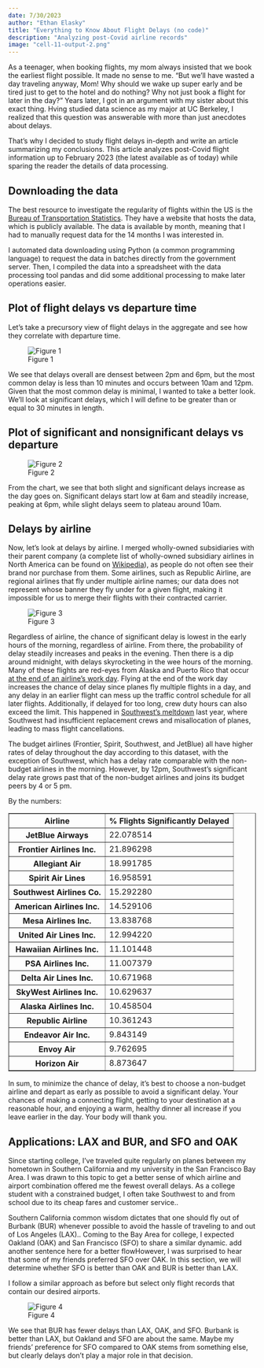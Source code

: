 ```yaml
---
date: 7/30/2023
author: "Ethan Elasky"
title: "Everything to Know About Flight Delays (no code)"
description: "Analyzing post-Covid airline records"
image: "cell-11-output-2.png"
---
```

As a teenager, when booking flights, my mom always insisted that we book the earliest flight possible. It made no sense to me. "But we'll have wasted a day traveling anyway, Mom! Why should we wake up super early and be tired just to get to the hotel and do nothing? Why not just book a flight for later in the day?" Years later, I got in an argument with my sister about this exact thing. Hving studied data science as my major at UC Berkeley, I realized that this question was answerable with more than just anecdotes about delays.

That's why I decided to study flight delays in-depth and write an article summarizing my conclusions. This article analyzes post-Covid flight information up to February 2023 (the latest available as of today) while sparing the reader the details of data processing.   

## Downloading the data

The best resource to investigate the regularity of flights within the US is the [Bureau of Transportation Statistics](https://www.transtats.bts.gov/DL_SelectFields.aspx?gnoyr_VQ=FGJ&QO_fu146_anzr=b0-gvzr). They have a website that hosts the data, which is publicly available. The data is available by month, meaning that I had to manually request data for the 14 months I was interested in.

I automated data downloading using Python (a common programming language) to request the data in batches directly from the government server. Then, I compiled the data into a spreadsheet with the data processing tool pandas and did some additional processing to make later operations easier.

## Plot of flight delays vs departure time

Let's take a precursory view of flight delays in the aggregate and see how they correlate with departure time.

![Figure 1](cell-9-output-2.png "Figure 1")

We see that delays overall are densest between 2pm and 6pm, but the most common delay is less than 10 minutes and occurs between 10am and 12pm. Given that the most common delay is minimal, I wanted to take a better look. We'll look at significant delays, which I will define to be greater than or equal to 30 minutes in length.

## Plot of  significant and nonsignificant delays vs departure

![Figure 2](cell-11-output-2.png "Figure 2")

From the chart, we see that both slight and significant delays increase as the day goes on. Significant delays start low at 6am and steadily increase, peaking at 6pm, while slight delays seem to plateau around 10am.

## Delays by airline

Now, let's look at delays by airline. I merged wholly-owned subsidiaries with their parent company (a complete list of wholly-owned subsidiary airlines in North America can be found on [Wikipedia](https://en.wikipedia.org/wiki/Regional_airline)), as people do not often see their brand nor purchase from them. Some airlines, such as Republic Airline, are regional airlines that fly under multiple airline names; our data does not represent whose banner they fly under for a given flight, making it impossible for us to merge their flights with their contracted carrier.

![Figure 3](cell-13-output-1.png "Figure 3")

Regardless of airline, the chance of significant delay is lowest in the early hours of the morning, regardless of airline. From there, the probability of delay steadily increases and peaks in the evening. Then there is a dip around midnight, with delays skyrocketing in the wee hours of the morning. Many of these flights are red-eyes from Alaska and Puerto Rico that occur [at the end of an airline’s work day](https://www.adn.com/alaska-life/travel/2018/04/14/got-a-red-eye-flight-coming-up-heres-how-to-make-it-a-little-more-bearable/). Flying at the end of the work day increases the chance of delay since planes fly multiple flights in a day, and any delay in an earlier flight can mess up the traffic control schedule for all later flights. Additionally, if delayed for too long, crew duty hours can also exceed the limit. This happened in [Southwest’s meltdown](https://en.wikipedia.org/wiki/2022_Southwest_Airlines_scheduling_crisis) last year, where Southwest had insufficient replacement crews and misallocation of planes, leading to mass flight cancellations.

The budget airlines (Frontier, Spirit, Southwest, and JetBlue) all have higher rates of delay throughout the day according to this dataset, with the exception of Southwest, which has a delay rate comparable with the non-budget airlines in the morning. However, by 12pm, Southwest's significant delay rate grows past that of the non-budget airlines and joins its budget peers by 4 or 5 pm.

By the numbers:

<table border="1" class="dataframe">
  <thead>
    <tr>
      <th>Airline</th>
      <th>% Flights Significantly Delayed</th>
    </tr>
  </thead>
  <tbody>
    <tr>
      <th>JetBlue Airways</th>
      <td>22.078514</td>
    </tr>
    <tr>
      <th>Frontier Airlines Inc.</th>
      <td>21.896298</td>
    </tr>
    <tr>
      <th>Allegiant Air</th>
      <td>18.991785</td>
    </tr>
    <tr>
      <th>Spirit Air Lines</th>
      <td>16.958591</td>
    </tr>
    <tr>
      <th>Southwest Airlines Co.</th>
      <td>15.292280</td>
    </tr>
    <tr>
      <th>American Airlines Inc.</th>
      <td>14.529106</td>
    </tr>
    <tr>
      <th>Mesa Airlines Inc.</th>
      <td>13.838768</td>
    </tr>
    <tr>
      <th>United Air Lines Inc.</th>
      <td>12.994220</td>
    </tr>
    <tr>
      <th>Hawaiian Airlines Inc.</th>
      <td>11.101448</td>
    </tr>
    <tr>
      <th>PSA Airlines Inc.</th>
      <td>11.007379</td>
    </tr>
    <tr>
      <th>Delta Air Lines Inc.</th>
      <td>10.671968</td>
    </tr>
    <tr>
      <th>SkyWest Airlines Inc.</th>
      <td>10.629637</td>
    </tr>
    <tr>
      <th>Alaska Airlines Inc.</th>
      <td>10.458504</td>
    </tr>
    <tr>
      <th>Republic Airline</th>
      <td>10.361243</td>
    </tr>
    <tr>
      <th>Endeavor Air Inc.</th>
      <td>9.843149</td>
    </tr>
    <tr>
      <th>Envoy Air</th>
      <td>9.762695</td>
    </tr>
    <tr>
      <th>Horizon Air</th>
      <td>8.873647</td>
    </tr>
  </tbody>
</table>

In sum, to minimize the chance of delay, it's best to choose a non-budget airline and depart as early as possible to avoid a significant delay. Your chances of making a connecting flight, getting to your destination at a reasonable hour, and enjoying a warm, healthy dinner all increase if you leave earlier in the day. Your body will thank you.

## Applications: LAX and BUR, and SFO and OAK

Since starting college, I’ve traveled quite regularly on planes between my hometown in Southern California and my university in the San Francisco Bay Area. I was drawn to this topic to get a better sense of which airline and airport combination offered me the fewest overall delays. As a college student with a constrained budget, I often take Southwest to and from school due to its cheap fares and customer service..

Southern California common wisdom dictates that one should fly out of Burbank (BUR) whenever possible to avoid the hassle of traveling to and out of Los Angeles (LAX).. Coming to the Bay Area for college, I expected Oakland (OAK) and San Francisco (SFO) to share a similar dynamic. add another sentence here for a better flowHowever, I was surprised to hear that some of my friends preferred SFO over OAK. In this section, we will determine whether SFO is better than OAK and BUR is better than LAX.

I follow a similar approach as before but select only flight records that contain our desired airports.

![Figure 4](cell-15-output-1.png "Figure 4")

We see that BUR has fewer delays than LAX, OAK, and SFO. Burbank is better than LAX, but Oakland and SFO are about the same. Maybe my friends’ preference for SFO compared to OAK stems from something else, but clearly delays don’t play a major role in that decision.  

